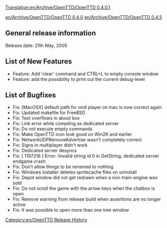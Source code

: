 [[Translation:en/Archive/OpenTTD/OpenTTD 0.4.0.1]]
[[Category:en/OpenTTD Release History]]

[[en/Archive/OpenTTD/OpenTTD 0.4.0]] [[en/Archive/OpenTTD/OpenTTD 0.4.5]]

==General release information==
Release date: 21th May, 2005

==List of New Features==
*Feature: Add 'clear' command and CTRL+L to empty console window
*Feature: add the possibility to print out the current debug-level

==List of Bugfixes==
*Fix: [MacOSX] default path for midi player on mac is now correct again
*Fix: Updated makefile for FreeBSD
*Fix: Text overflows in about box
*Fix: Link error while compiling as dedicated server
*Fix: Do not execute empty commands
*Fix: Make OpenTTD icon look good on Win2K and earlier
*Fix: NetworkUDPRemoveAdvertise wasn't completely correct
*Fix: Signs in multiplayer didn't work
*Fix: Dedicated server desyncs
*Fix: [ 1197216 ] Error: !invalid string id 0 in GetString, dedicated server endgame crash
*Fix: Don't allow things to be renamed to nothing
*Fix: Windows installer deletes spritecache files on uninstall
*Fix: Depot window did not get redrawn when a non-train-engine was sold
*Fix: Do not scroll the game with the arrow keys when the chatbox is open
*Fix: Remove warning from release build when assertions are no longer active
*Fix: It was possible to open more than one tree window